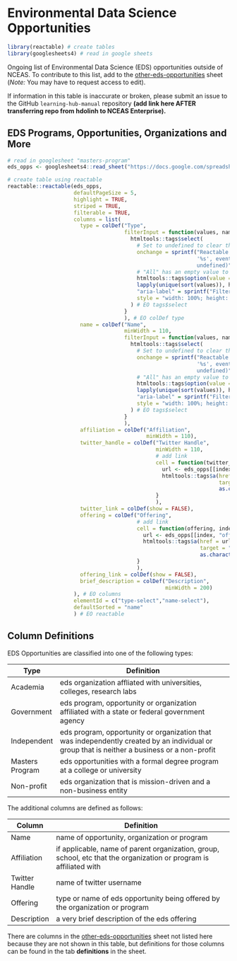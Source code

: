 # Environmental Data Science Opportunities {.unnumbered}

```r
library(reactable) # create tables
library(googlesheets4) # read in google sheets
```

Ongoing list of Environmental Data Science (EDS) opportunities outside of NCEAS. To contribute to this list, add to the [other-eds-opportunities](https://docs.google.com/spreadsheets/d/1y5_7cpGG1eb56cnMZl9sb-AbfaSCc3hidZjs5L7VZoA/edit?usp=sharing) sheet (*Note:* You may have to request access to edit).

If information in this table is inaccurate or broken, please submit an issue to the GitHub `learning-hub-manual` repository **(add link here AFTER transferring repo from hdolinh to NCEAS Enterprise).**

## EDS Programs, Opportunities, Organizations and More

```r
# read in googlesheet "masters-program"
eds_opps <- googlesheets4::read_sheet("https://docs.google.com/spreadsheets/d/1y5_7cpGG1eb56cnMZl9sb-AbfaSCc3hidZjs5L7VZoA/edit?usp=sharing", sheet = "eds-opps")
```

```r
# create table using reactable
reactable::reactable(eds_opps,
                     defaultPageSize = 5,
                     highlight = TRUE,
                     striped = TRUE,
                     filterable = TRUE,
                     columns = list(
                       type = colDef("Type",
                                     filterInput = function(values, name) {
                                       htmltools::tags$select(
                                         # Set to undefined to clear the filter
                                         onchange = sprintf("Reactable.setFilter('type-select',
                                                            '%s', event.target.value ||
                                                            undefined)", name),
                                         # "All" has an empty value to clear the filter, and is the default option
                                         htmltools::tags$option(value = "", "All"),
                                         lapply(unique(sort(values)), htmltools::tags$option),
                                         "aria-label" = sprintf("Filter %s", name),
                                         style = "width: 100%; height: 28px;"
                                       ) # EO tags$select
                                     }
                                     ), # EO colDef type
                       name = colDef("Name",
                                     minWidth = 110,
                                     filterInput = function(values, name) {
                                       htmltools::tags$select(
                                         # Set to undefined to clear the filter
                                         onchange = sprintf("Reactable.setFilter('name-select',
                                                            '%s', event.target.value ||
                                                            undefined)", name),
                                         # "All" has an empty value to clear the filter, and is the default option
                                         htmltools::tags$option(value = "", "All"),
                                         lapply(unique(sort(values)), htmltools::tags$option),
                                         "aria-label" = sprintf("Filter %s", name),
                                         style = "width: 100%; height: 28px;"
                                       ) # EO tags$select
                                     }
                                     ),
                       affiliation = colDef("Affiliation",
                                            minWidth = 110),
                       twitter_handle = colDef("Twitter Handle",
                                               minWidth = 110,
                                               # add link
                                               cell = function(twitter_handle, index) {
                                                 url <- eds_opps[[index, "twitter_link"]]
                                                 htmltools::tags$a(href = url, 
                                                                   target = "_blank",
                                                                   as.character(twitter_handle))
                                               } 
                                               ),
                       twitter_link = colDef(show = FALSE),
                       offering = colDef("Offering",
                                         # add link
                                         cell = function(offering, index) {
                                           url <- eds_opps[[index, "offering_link"]]
                                           htmltools::tags$a(href = url,
                                                             target = "_blank",
                                                             as.character(offering))
                                         }
                                         ),
                       offering_link = colDef(show = FALSE),
                       brief_description = colDef("Description", 
                                                  minWidth = 200)
                     ), # EO columns
                     elementId = c("type-select","name-select"),
                     defaultSorted = "name"
                     ) # EO reactable


```

## Column Definitions

EDS Opportunities are classified into one of the following types:

| **Type**        | **Definition**                                                                                                                               |
|-----------------|----------------------------------------------------------------------------------------------------------------------------------------------|
| Academia        | eds organization affliated with universities, colleges, research labs                                                                        |
| Government      | eds program, opportunity or organization affiliated with a state or federal government agency                                                |
| Independent     | eds program, opportunity or organization that was independently created by an individual or group that is neither a business or a non-profit |
| Masters Program | eds opportunities with a formal degree program at a college or university                                                                    |
| Non-profit      | eds organization that is mission-driven and a non-business entity                                                                            |

The additional columns are defined as follows:

| Column         | Definition                                                                                                         |
|----------------|--------------------------------------------------------------------------------------------------------------------|
| Name           | name of opportunity, organization or program                                                                       |
| Affiliation    | if applicable, name of parent organization, group, school, etc that the organization or program is affiliated with |
| Twitter Handle | name of twitter username                                                                                           |
| Offering       | type or name of eds opportunity being offered by the organization or program                                       |
| Description    | a very brief description of the eds offering                                                                       |

There are columns in the [other-eds-opportunities](https://docs.google.com/spreadsheets/d/1y5_7cpGG1eb56cnMZl9sb-AbfaSCc3hidZjs5L7VZoA/edit?usp=sharing) sheet not listed here because they are not shown in this table, but definitions for those columns can be found in the tab **definitions** in the sheet.
